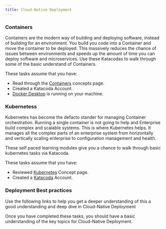 ```yaml
---
title: Cloud-Native Deployment
---
```


### Containers

Containers are the modern way of building and deploying software, instead of building for an environment. You build you code into a Container and move the container to be deployed. This massively reduces the chance of issues between environments and speeds up the amount of time you can deploy software and microservices. Use these Katacodas to walk through some of the basic understand of Containers.

These tasks assume that you have:
 - Read through the [Containers](/developer-foundation/containers) concepts page.
 - Created a <XLink to="https://www.katacoda.com/signup">Katacoda</XLink> Account.
 - [Docker Desktop](/enablement/prereqs) is running on your machine.

<ActivationPage content="containers" tileColor="bx--article-card--ibm">
</ActivationPage>

### Kubernetess

Kubernetes has become the defacto stander for managing Container orchestration. Running a single container is not going to help and Enterprise build complex and scalable systems. This is where Kubernetes helps. It manages all the complex parts of an enterprise system from horizontally and vertically scaling enterprise to configuration management and health.

These self paced learning modules  give you a chance to walk through basic kubernetes tasks via Katacoda.

These tasks assume that you have:
 - Reviewed [Kubernetes](/developer-foundation/kubernetes) Concept page.
 - Created a [Katacoda](https://www.katacoda.com/signup) Account.

<ActivationPage content="kubernetes" tileColor="bx--article-card--ibm">
</ActivationPage>

### Deployment Best practices

Use the following links to help you get a deeper understanding of this a good understanding and deep dive in Cloud-Native Deployment

<ActivationPage content="cndp">
</ActivationPage>

Once you have completed these tasks, you should have a basic understanding of the key topics for Cloud-Native Deployment.


